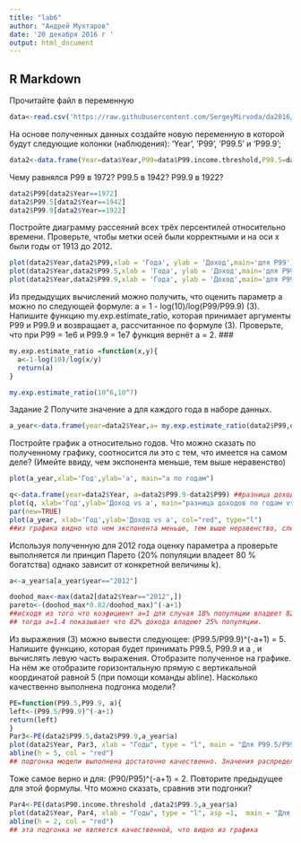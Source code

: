 ```yaml
---
title: "lab6"
author: "Андрей Мухтаров"
date: '20 декабря 2016 г '
output: html_document
---
```




## R Markdown
Прочитайте файл в переменную
```r
data<-read.csv('https://raw.githubusercontent.com/SergeyMirvoda/da2016/master/lab6/wtid-report.csv')
```

На основе полученных данных создайте новую переменную в которой будут следующие колонки (наблюдения): 'Year', 'P99', 'P99.5' и 'P99.9';
```r
data2<-data.frame(Year=data$Year,P99=data$P99.income.threshold,P99.5=data$P99.5.income.threshold,P99.9=data$P99.9.income.threshold)
```
Чему равнялся P99 в 1972? P99.5 в 1942? P99.9 в 1922?
```r
data2$P99[data2$Year==1972]
data2$P99.5[data2$Year==1942]
data2$P99.9[data2$Year==1922]
```
Постройте диаграмму рассеяний всех трёх персентилей относительно времени. Проверьте, чтобы метки осей были корректными и на оси x были годы от 1913 до 2012.
```r
plot(data2$Year,data2$P99,xlab = 'Года', ylab = 'Доход',main='для P99')
plot(data2$Year,data2$P99.5,xlab = 'Года', ylab = 'Доход',main='для P99.5')
plot(data2$Year,data2$P99.9,xlab = 'Года', ylab = 'Доход',main='для P99.9')
```
Из предыдущих вычислений можно получить, что оценить параметр a можно по следующей формуле: a = 1 - log(10)/log(P99/P99.9) (3). Напишите функцию my.exp.estimate_ratio, которая принимает аргументы P99 и P99.9 и возвращает a, рассчитанное по формуле (3). Проверьте, что при P99 = 1e6 и P99.9 = 1e7 функция вернёт a = 2. ### 
```r
my.exp.estimate_ratio =function(x,y){
  a<-1-log(10)/log(x/y)
  return(a)
}

my.exp.estimate_ratio(10^6,10^7)
```
Задание 2
Получите значение a для каждого года в наборе данных. 
```r
a_year<-data.frame(year=data2$Year,a= my.exp.estimate_ratio(data2$P99,data2$P99.9))
```
Постройте график а относительно годов. Что можно сказать по полученному графику, соотносится ли это с тем, что имеется на самом деле? (Имейте ввиду, чем экспонента меньше, тем выше неравенство)
```r
plot(a_year,xlab='Год',ylab='a', main="a по годам")

q<-data.frame(year=data2$Year, a=data2$P99.9-data2$P99) ##разница доходов 2х персентилей
plot(q, xlab='Год',ylab='Доход vs а', main="разница доходов по годам vs (а) по годам", type='l')
par(new=TRUE)
plot(a_year, xlab='Год',ylab='Доход vs а', col="red", type="l")
##из графика видно что чем экспонента меньше, тем выше неравенство, следовательно все соответствует реальности
```
Используя полученную для 2012 года оценку параметра a проверьте выполняется ли принцип Парето (20% популяции владеет 80 % богатства) однако зависит от конкретной величины k).
```r
a<-a_year$a[a_year$year=="2012"]

doohod_max<-max(data2[data2$Year=="2012",])
pareto<-(doohod_max*0.82/doohod_max)^(-a+1)
##исходя из того что коэфициент а=1 для случая 18% популяции владеет 82% дохода.
## тогда а=1.4 показывает что 82% дохода владеют 25% популяции.
```
Из выражения (3) можно вывести следующее: (P99.5/P99.9)^(-a+1) = 5. Напишите функцию, которая будет принимать P99.5, P99.9 и a , и вычислять левую часть выражения. Отобразите полученное на графике. На нём же отобразите горизонтальную прямую с вертикальной координатой равной 5 (при помощи команды abline). Насколько качественно выполнена подгонка модели?
```r
PE=function(P99.5,P99.9, a){
left<-(P99.5/P99.9)^(-a+1)
return(left)
}
Par3<-PE(data2$P99.5,data2$P99.9,a_year$a)
plot(data2$Year, Par3, xlab = "Годы", type = "l", main = "Для P99.5/P99.9)^(-a+1) = 5")
abline(h = 5, col = "red")
## подгонка модели выполнена достаточно качественно. Значения распределены достаточно равномерно
```
Тоже самое верно и для: (P90/P95)^(-a+1) = 2. Повторите предыдущее для этой формулы. Что можно сказать, сравнив эти подгонки?
```r
Par4<-PE(data$P90.income.threshold ,data2$P99.5,a_year$a)
plot(data2$Year, Par4, xlab = "Годы", type = "l", asp =1,  main = "Для (P90/P95)^(-a+1) = 2")
abline(h = 2, col = "red")
## эта подгонка не является качественной, что видно из графика
```

